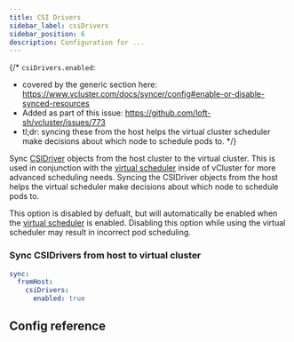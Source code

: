 ```yaml
---
title: CSI Drivers
sidebar_label: csiDrivers
sidebar_position: 6
description: Configuration for ...
---
```




{/*
`csiDrivers.enabled`:
- covered by the generic section here: https://www.vcluster.com/docs/syncer/config#enable-or-disable-synced-resources
- Added as part of this issue: https://github.com/loft-sh/vcluster/issues/773
- tl;dr: syncing these from the host helps the virtual cluster scheduler make decisions about which node to schedule pods to.
*/}

Sync [CSIDriver](https://kubernetes.io/blog/2019/01/15/container-storage-interface-ga/) objects from the host cluster to the virtual cluster. This is used in conjunction with the [virtual scheduler](/vcluster-yaml/control-plane/deployment/advanced/virtual-scheduler) inside of vCluster for more advanced scheduling needs. Syncing the CSIDriver objects from the host helps the virtual scheduler make decisions about which node to schedule pods to.

This option is disabled by defualt, but will automatically be enabled when the [virtual scheduler](/vcluster-yaml/control-plane/deployment/advanced/virtual-scheduler) is enabled. Disabling this option while using the virtual scheduler may result in incorrect pod scheduling.

### Sync CSIDrivers from host to virtual cluster
```YAML
sync:
  fromHost:
    csiDrivers:
      enabled: true
```

## Config reference

<EnableSwitch/>